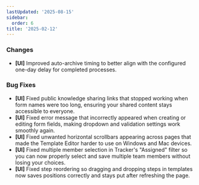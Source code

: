 ```yaml
---
lastUpdated: '2025-08-15'
sidebar:
  order: 6
title: '2025-02-12'
---
```


### Changes

- **[UI]** Improved auto-archive timing to better align with the configured one-day delay for completed processes.

### Bug Fixes

- **[UI]** Fixed public knowledge sharing links that stopped working when form names were too long, ensuring your shared content stays accessible to everyone.
- **[UI]** Fixed error message that incorrectly appeared when creating or editing form fields, making dropdown and validation settings work smoothly again.
- **[UI]** Fixed unwanted horizontal scrollbars appearing across pages that made the Template Editor harder to use on Windows and Mac devices.
- **[UI]** Fixed multiple member selection in Tracker's "Assigned" filter so you can now properly select and save multiple team members without losing your choices.
- **[UI]** Fixed step reordering so dragging and dropping steps in templates now saves positions correctly and stays put after refreshing the page.